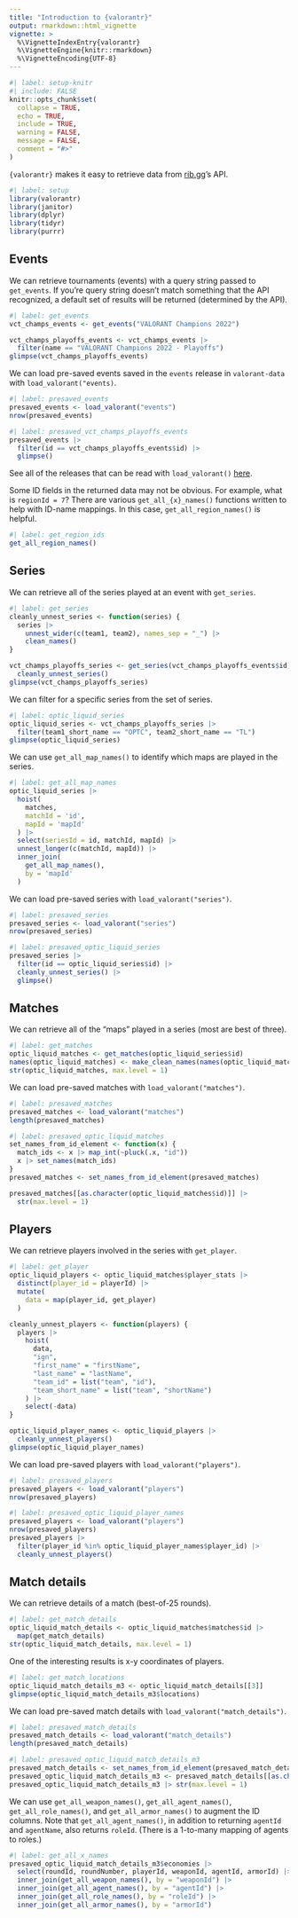 ```yaml
---
title: "Introduction to {valorantr}"
output: rmarkdown::html_vignette
vignette: >
  %\VignetteIndexEntry{valorantr}
  %\VignetteEngine{knitr::rmarkdown}
  %\VignetteEncoding{UTF-8}
---
```


```r
#| label: setup-knitr
#| include: FALSE
knitr::opts_chunk$set(
  collapse = TRUE,
  echo = TRUE,
  include = TRUE,
  warning = FALSE,
  message = FALSE,
  comment = "#>"
)
```

`{valorantr}` makes it easy to retrieve data from [rib.gg](https://rib.gg)'s API.

```r
#| label: setup
library(valorantr)
library(janitor)
library(dplyr)
library(tidyr)
library(purrr)
```

## Events

We can retrieve tournaments (events) with a query string passed to `get_events`. If you're query string doesn't match something that the API recognized, a default set of results will be returned (determined by the API).

```r
#| label: get_events
vct_champs_events <- get_events("VALORANT Champions 2022")

vct_champs_playoffs_events <- vct_champs_events |> 
  filter(name == "VALORANT Champions 2022 - Playoffs")
glimpse(vct_champs_playoffs_events)
```

We can load pre-saved events saved in the `events` release in `valorant-data` with `load_valorant("events)`.

```r
#| label: presaved_events
presaved_events <- load_valorant("events")
nrow(presaved_events)
```

```r
#| label: presaved_vct_champs_playoffs_events
presaved_events |> 
  filter(id == vct_champs_playoffs_events$id) |> 
  glimpse()
```

See all of the releases that can be read with `load_valorant()` [here](https://github.com/tonyelhabr/valorant-data/blob/master/README.md).

Some ID fields in the returned data may not be obvious. For example, what is `regionId = 7`? There are various `get_all_{x}_names()` functions written to help with ID-name mappings. In this case, `get_all_region_names()` is helpful.

```r
#| label: get_region_ids
get_all_region_names()
```

## Series

We can retrieve all of the series played at an event with `get_series`.

```r
#| label: get_series
cleanly_unnest_series <- function(series) {
  series |> 
    unnest_wider(c(team1, team2), names_sep = "_") |> 
    clean_names()
}

vct_champs_playoffs_series <- get_series(vct_champs_playoffs_events$id) |> 
  cleanly_unnest_series()
glimpse(vct_champs_playoffs_series)
```

We can filter for a specific series from the set of series.

```r
#| label: optic_liquid_series
optic_liquid_series <- vct_champs_playoffs_series |> 
  filter(team1_short_name == "OPTC", team2_short_name == "TL")
glimpse(optic_liquid_series)
```

We can use `get_all_map_names()` to identify which maps are played in the series.

```r
#| label: get_all_map_names
optic_liquid_series |> 
  hoist(
    matches,
    matchId = 'id',
    mapId = 'mapId'
  ) |> 
  select(seriesId = id, matchId, mapId) |> 
  unnest_longer(c(matchId, mapId)) |> 
  inner_join(
    get_all_map_names(),
    by = 'mapId'
  )
```

We can load pre-saved series with `load_valorant("series")`.

```r
#| label: presaved_series
presaved_series <- load_valorant("series")
nrow(presaved_series)
```

```r
#| label: presaved_optic_liquid_series
presaved_series |> 
  filter(id == optic_liquid_series$id) |> 
  cleanly_unnest_series() |> 
  glimpse()
```

## Matches

We can retrieve all of the "maps" played in a series (most are best of three).

```r
#| label: get_matches
optic_liquid_matches <- get_matches(optic_liquid_series$id)
names(optic_liquid_matches) <- make_clean_names(names(optic_liquid_matches))
str(optic_liquid_matches, max.level = 1)
```

We can load pre-saved matches with `load_valorant("matches")`.

```r
#| label: presaved_matches
presaved_matches <- load_valorant("matches")
length(presaved_matches)
```

```r
#| label: presaved_optic_liquid_matches
set_names_from_id_element <- function(x) {
  match_ids <- x |> map_int(~pluck(.x, "id"))
  x |> set_names(match_ids)
}
presaved_matches <- set_names_from_id_element(presaved_matches)

presaved_matches[[as.character(optic_liquid_matches$id)]] |> 
  str(max.level = 1)
```

## Players

We can retrieve players involved in the series with `get_player`.

```r
#| label: get_player
optic_liquid_players <- optic_liquid_matches$player_stats |> 
  distinct(player_id = playerId) |> 
  mutate(
    data = map(player_id, get_player)
  )

cleanly_unnest_players <- function(players) {
  players |> 
    hoist(
      data,
      "ign",
      "first_name" = "firstName",
      "last_name" = "lastName",
      "team_id" = list("team", "id"),
      "team_short_name" = list("team", "shortName")
    ) |>
    select(-data)
}

optic_liquid_player_names <- optic_liquid_players |> 
  cleanly_unnest_players()
glimpse(optic_liquid_player_names)
```

We can load pre-saved players with `load_valorant("players")`.

```r
#| label: presaved_players
presaved_players <- load_valorant("players")
nrow(presaved_players)
```

```r
#| label: presaved_optic_liquid_player_names
presaved_players <- load_valorant("players")
nrow(presaved_players)
presaved_players |> 
  filter(player_id %in% optic_liquid_player_names$player_id) |> 
  cleanly_unnest_players()
```

## Match details

We can retrieve details of a match (best-of-25 rounds).

```r
#| label: get_match_details
optic_liquid_match_details <- optic_liquid_matches$matches$id |> 
  map(get_match_details)
str(optic_liquid_match_details, max.level = 1)
```

One of the interesting results is x-y coordinates of players.

```r
#| label: get_match_locations
optic_liquid_match_details_m3 <- optic_liquid_match_details[[3]]
glimpse(optic_liquid_match_details_m3$locations)
```

We can load pre-saved match details with `load_valorant("match_details")`.

```r
#| label: presaved_match_details
presaved_match_details <- load_valorant("match_details")
length(presaved_match_details)
```

```r
#| label: presaved_optic_liquid_match_details_m3
presaved_match_details <- set_names_from_id_element(presaved_match_details)
presaved_optic_liquid_match_details_m3 <- presaved_match_details[[as.character(optic_liquid_match_details_m3$id)]]
presaved_optic_liquid_match_details_m3 |> str(max.level = 1)
```

We can use `get_all_weapon_names()`, `get_all_agent_names()`, `get_all_role_names()`, and `get_all_armor_names()` to augment the ID columns. Note that `get_all_agent_names()`, in addition to returning `agentId` and `agentName`, also returns `roleId`. (There is a 1-to-many mapping of agents to roles.)

```r
#| label: get_all_x_names
presaved_optic_liquid_match_details_m3$economies |> 
  select(roundId, roundNumber, playerId, weaponId, agentId, armorId) |> 
  inner_join(get_all_weapon_names(), by = "weaponId") |> 
  inner_join(get_all_agent_names(), by = "agentId") |> 
  inner_join(get_all_role_names(), by = "roleId") |> 
  inner_join(get_all_armor_names(), by = "armorId")
```
